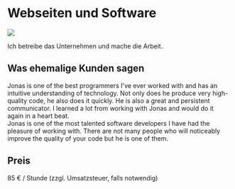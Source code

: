 
# Webseiten und Software

<div className="clearfix mb-3">
<Image src="/images/jonas.png" width={281} height={281} className="float-start me-2" />

<p>Ich betreibe das Unternehmen und mache die Arbeit.</p>

<Kontaktieren className="mb-3" />

</div>

## Was ehemalige Kunden sagen

<div className="row">
  <div className="col">
    <Testimonial
      who="Sam Hatoum"
      position="Gründer von Xolv.io"
      image={{
        src: "/images/testimonials/sam_hatoum.jpg",
        width: 300,
        height: 281,
      }}
    >
      Jonas is one of the best programmers I&#39;ve ever worked with and has an
      intuitive understanding of technology. Not only does he produce very
      high-quality code, he also does it quickly. He is also a great and persistent
      communicator. I learned a lot from working with Jonas and would do it again in
      a heart beat.
    </Testimonial>
  </div>

  <div className="col">
    <Testimonial
      who="Adrian Lanning"
      position="CTO von Share911"
      image={{
        src: "/images/testimonials/adrian_lanning.png",
        width: 341,
        height: 281,
      }}
    >
      Jonas is one of the most talented software developers I have had the pleasure
      of working with. There are not many people who will noticeably improve the
      quality of your code but he is one of them.
    </Testimonial>
  </div>
</div>

<div className="text-center mt-4">
  <Kontaktieren className="mb-3" />
</div>

## Preis

85 € / Stunde (zzgl. Umsatzsteuer, falls notwendig)
